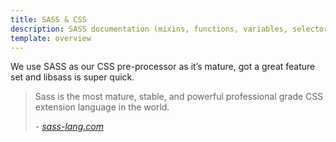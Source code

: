 ```yaml
---
title: SASS & CSS
description: SASS documentation (mixins, functions, variables, selectors) and code style guide
template: overview
---
```


We use SASS as our CSS pre-processor as it’s mature, got a great feature set and libsass is super quick.

<blockquote className="quote">
    <p>Sass is the most mature, stable, and powerful professional grade CSS extension language in the world.</p>
    <footer>
        - <cite><a href="http://sass-lang.com/" target="_blank" rel="noopener external">sass-lang.com</a></cite>
    </footer>
</blockquote>
